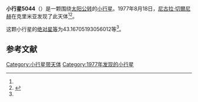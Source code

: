 {{Infobox planet
| bgcolour = #FFFFC0
| name = 5044 Shestaka
| symbol = 
| image = 
| caption = 
| discovery = yes
| discovery_ref = 
| discoverer = [[尼古拉·切爾尼赫|尼古拉·切爾尼赫]]
| discovery_site = [[克里米亚|克里米亚]] 
| discovered = 1977年8月18日
| designations = yes
| mp_name = 
| named_after = 
| alt_names = 1977 QH4/ 1977 TR / 1986 EG5
| mp_category = [[主带小行星|主带小行星]]
| orbit_ref = <ref name="a">[http://ssd.jpl.nasa.gov/sbdb.cgi?sstr=5044 5044 Shestaka] {{Wayback|url=http://ssd.jpl.nasa.gov/sbdb.cgi?sstr=5044 |date=20170101002509 }}，小行星數據庫瀏覽器（JPL Small-Body Database Browser）－[[美国国家航空航天局|美国国家航空航天局]]喷气推进实验室</ref>
| epoch = 2456400.5 (2013年4月18日更新)
| aphelion = {{convert|2.47744559993551|AU|km|3|abbr=on|lk=out}}
| perihelion = {{convert|2.0042207286461|AU|km|3|abbr=on}}
| semimajor = {{convert|2.240833164290805|AU|km|3|abbr=on}}
| eccentricity = 0.105591277
| period = 1225.216148 [[日|日]]<br />3.35[[儒略年|儒略年]]
| avg_speed = 
| inclination = 5.844768225645278
| asc_node = 344.5977254256508
| mean_anomaly = 
| arg_peri = 43.16705193056012
| satellites = 
| physical_characteristics = yes
| dimensions = 
| mass = 
| density = 
| surface_grav = 
| escape_velocity = 
| sidereal_day = 
| axial_tilt = 
| pole_ecliptic_lat = 
| pole_ecliptic_lon = 
| albedo = 
| temperatures= 
| temp_name1 = 
| mean_temp_1 = 
| max_temp_1 = 
| temp_name2 = 
| max_temp_2 = 
| spectral_type = 
| abs_magnitude = 43.16705193056012
}}

'''小行星5044'''（{{lang-en|5044 Shestaka}}）是一颗围绕[[太阳|太阳]][[公转|公转]]的[[小行星|小行星]]。1977年8月18日，[[尼古拉·切爾尼赫|尼古拉·切爾尼赫]]在克里米亚发现了此天体<ref name="a" /><ref>{{cite news|title=小行星列表|url=http://cfa-www.harvard.edu/iau/lists/NumberedMPs.txt|accessdate=2013-07-08|newspaper=哈佛大学|archive-date=2008-05-17|archive-url=https://web.archive.org/web/20080517010638/http://cfa-www.harvard.edu/iau/lists/NumberedMPs.txt|dead-url=no}}</ref>。

这颗小行星的[[绝对星等|绝对星等]]为43.16705193056012等<ref name="a" />。

==参考文献==
{{reflist}}
{{Minor Planet Number|[[小行星5043|小行星5043]]|[[小行星5045|小行星5045]]}}

{{小天体}}

[[Category:小行星带天体|Category:小行星带天体]]
[[Category:1977年发现的小行星|Category:1977年发现的小行星]]

{{asteroid-stub}}